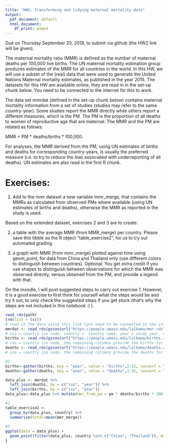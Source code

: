 ```yaml
---
title: "HW2: Transforming and tidying maternal mortality data"
output:
  pdf_document: default
  html_document:
    df_print: paged
---
```

Due on Thursday September 20, 2018, to submit via github (the HW2 link will be given).

The maternal mortality ratio (MMR) is defined as the number of maternal deaths per 100,000 live births. The UN maternal mortality estimation group produces estimates of the MMR for all countries in the world. In this HW, we will use a subset of the (real) data that were used to generate the United Nations Maternal mortality estimates, as published in the year 2015. The datasets for this HW are available online, they are read in in the set-up chunk below. You need to be connected to the internet for this to work. 

The data set mmrdat (defined in the set-up chunk below) contains maternal mortality information from a set of studies (studies may refer to the same country-year). Some studies report the MMR directly while others report a different measures, which is the PM. The PM is the proportion of all deaths to women of reproductive age that are maternal. The MMR and the PM are related as follows:

MMR = PM $*$ deaths/births $*$ 100,000.

For analyses, the MMR derived from the PM, using UN estimates of births and deaths for corresponding country-years, is usually the preferred measure (i.e. to try to reduce the bias associated with underreporting of all deaths). UN estimates are also read in the first R chunk. 

# Exercises:

1. Add to the mmr dataset a new variable mmr_merge, that contains the MMRs as calculated from observed PMs where available (using UN estimates of births and deaths), otherwise the MMR as reported in the study is used. 

Based on the extended dataset, exercises 2 and 3 are to create:

2. a table with the average MMR (from MMR_merge) per country. Please save this tibble as the R object "table_exercise2", for us to try out automated grading.

3. a graph with MMR (from mmr_merge) plotted against time using geom_point, for data from China and Thailand only (use different colors to distinguish between countries). 
Optional: You get extra credit if you use shapes to distinguish between observations for which the MMR was observed directly, versus obtained from the PM, and provide a legend with that.

On the moodle, I will post suggested steps to carry out exercise 1. However, it is a good exercise to first think for yourself what the steps would be and try it out, to only check the suggested steps if you get stuck (that's why the steps are not included in this notebook :) ). 


```r
read_rds(path)
{rm(list = ls())
# read in the data using this link (you need to be connected to the internet)
mmrdat <- read_rds(gzcon(url("https://people.umass.edu/lalkema/mmr.rds")))
# iso = country iso code, country =  country name, year = study year, mmr = observed mmr, pm = observed pm
births <- read_rds(gzcon(url("https://people.umass.edu/lalkema/births.rds")))
# iso = country iso code, the remaining columns provide the births for each year
deaths <- read_rds(gzcon(url("https://people.umass.edu/lalkema/deaths.rds")))
# iso = country iso code, the remaining columns provide the deaths for each year

#1
births<-gather(births, key = "year", value = "births",2:32, convert = T)
deaths<-gather(deaths, key = "year", value = "deaths",2:32, convert = T)

data_plus <- mmrdat %>% 
  left_join(deaths, by = c("iso", "year")) %>% 
  left_join(births, by = c("iso", "year"))
data_plus<-data_plus %>% mutate(mmr_from_pm = pm * deaths/births * 100,000) %>% mutate(mmr_merge = ifelse(is.na(mmr_from_pm), mmr, mmr_from_pm))

#2
table_exercise2 <-
  group_by(data_plus, country) %>% 
  summarise(total=mean(mmr_merge))
  
#3
ggplot(data = data_plus) +
  geom_point(filter(data_plus, country %in% c("China", "Thailand")), mapping = aes(x=year, y=mmr_merge, color=country))
}

```


